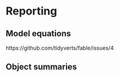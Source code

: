 # Reporting {#report}

## Model equations
https://github.com/tidyverts/fable/issues/4

## Object summaries
